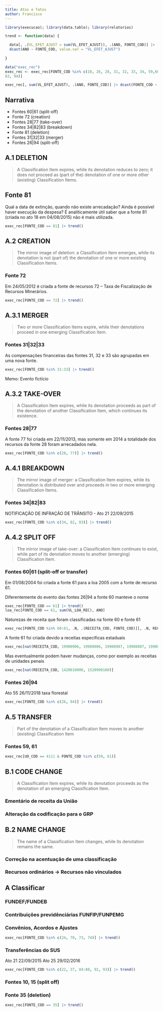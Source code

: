 ```yaml
---
title: Atos e fatos
author: Francisco
---
```


```r
library(execucao); library(data.table); library(relatorios)

trend <- function(data) {

  data[, .(VL_EFET_AJUST = sum(VL_EFET_AJUST)), .(ANO, FONTE_COD)] |> 
  dcast(ANO ~ FONTE_COD, value.var = "VL_EFET_AJUST")
    
}
```

```r
data("exec_rec")
exec_rec <- exec_rec[FONTE_COD %in% c(10, 26, 28, 31, 32, 33, 34, 59,60, 61, 72, 77, 81, 82, 
83, 94)]

exec_rec[, sum(VL_EFET_AJUST), .(ANO, FONTE_COD)] |> dcast(FONTE_COD ~ ANO, value.var = "V1") |> View()
```

## Narrativa

- Fontes 60|61 (split-off)
- Fonte 72 (creation)
- Fontes 28|77 (take-over)
- Fontes 34|82|83 (breakdown)
- Fonte 81 (deletion)
- Fontes 31|32|33 (merger)
- Fontes 26|94 (split-off)

## A.1 DELETION

> A Classification Item expires, while its denotation reduces to zero; it does not proceed as (part of the) denotation of one or more other (existing) Classification Items.

## Fonte 81

Qual a data de extinção, quando não existe arrecadação? Ainda é possível haver execução da despesa? É analiticamente útil saber que a fonte 81 (criada no ato 18 em 04/08/2015) não é mais utilizada.

```r
exec_rec[FONTE_COD == 81] |> trend()
```

## A.2 CREATION

> The mirror image of deletion: a Classification Item emerges, while its denotation is not (part of) the denotation of one or more existing Classification Items.

### Fonte 72

Em 24/05/2012 é criada a fonte de recursos 72 – Taxa de Fiscalização de Recursos Minerários.

```r
exec_rec[FONTE_COD == 72] |> trend()
```

## A.3.1 MERGER

> Two or more Classification Items expire, while their denotations proceed in one emerging Classification Item. 

### Fontes 31|32|33

As compensações financeiras das fontes 31, 32 e 33 são agrupadas em uma nova fonte.

```r
exec_rec[FONTE_COD %in% 31:33] |> trend()
```

Memo: Evento fictício

## A.3.2 TAKE-OVER

> A Classification Item expires, while its denotation proceeds as part of the denotation of another Classification Item, which continues its existence. 

### Fontes 28|77

A fonte 77 foi criada em 22/11/2013, mas somente em 2014 a totalidade dos recursos da fonte 28 foram arrecadados nela.

```r
exec_rec[FONTE_COD %in% c(28, 77)] |> trend()
```

## A.4.1 BREAKDOWN

> The mirror image of merger: a Classification Item expires, while its denotation is distributed over and proceeds in two or more emerging Classification Items. 

### Fontes 34|82|83

NOTIFICAÇÃO DE INFRAÇÃO DE TRÂNSITO - Ato 21 22/09/2015

```r
exec_rec[FONTE_COD %in% c(34, 82, 83)] |> trend()
```

## A.4.2 SPLIT OFF

> The mirror image of take-over: a Classification Item continues to exist, while part of its denotation moves to another (emerging) Classification Item. 

### Fontes 60|61 (split-off or transfer)

Em 01/08/2004 foi criada a fonte 61 para a loa 2005 com a fonte de recurso 61.

Diferentemente do evento das fontes 26|94 a fonte 60 manteve o nome

```r
exec_rec[FONTE_COD == 61] |> trend()
loa_rec[FONTE_COD == 61, sum(VL_LOA_REC), ANO]
```

Naturezas de receita que foram classificadas na fonte 60 e fonte 61

```r
exec_rec[FONTE_COD %in% 60:61, .N, .(RECEITA_COD, FONTE_COD)][, .N, RECEITA_COD][N>1]
```

A fonte 61 foi criada devido a receitas especificas estaduais

```r
exec_rec[nat(RECEITA_COD, 19900906, 19908006, 19900907, 19908007, 19900908, 19908008), sum(VL_EFET_AJUST), .(ANO, RECEITA_COD, RECEITA_DESC, FONTE_COD)]
```

Mas eventualmente podem haver mudanças, como por exemplo as receitas de unidades penais

```r
exec_rec[nat(RECEITA_COD, 1420010000, 1520990100)]
```


### Fontes 26|94

Ato 55 26/11/2018 taxa florestal

```r
exec_rec[FONTE_COD %in% c(26, 94)] |> trend()
```

## A.5 TRANSFER

> Part of the denotation of a Classification Item moves to another (existing) Classification Item 

### Fontes 59, 61

```r
exec_rec[UO_COD == 4111 & FONTE_COD %in% c(59, 61)]
```

## B.1 CODE CHANGE

> A Classification Item expires, while its denotation proceeds as the denotation of an emerging Classification Item. 

### Ementário de receita da União

### Alteração da codificação para o GRP

## B.2 NAME CHANGE

> The name of a Classification Item changes, while its denotation remains the same.

### Correção na acentuação de uma classificação

### Recursos ordinários -> Recursos não vinculados 

## A Classificar

### FUNDEF/FUNDEB

### Contribuições previdênciárias FUNFIP/FUNPEMG

### Convênios, Acordos e Ajustes

```r
exec_rec[FONTE_COD %in% c(24, 70, 73, 74)] |> trend()
```

### Transferências do SUS

Ato 21 22/09/2015
Ato 25 29/02/2016

```r
exec_rec[FONTE_COD %in% c(22, 37, 84:88, 92, 93)] |> trend()
```

### Fontes 10, 15 (split off)

### Fonte 35 (deletion)

```r
exec_rec[FONTE_COD == 35] |> trend()
```

